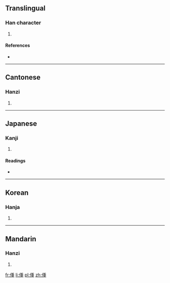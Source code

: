 ==Translingual==

===Han character===
{{Han char|rn=9|rad=人|as=09|sn=11|four=2221<sub>4</sub>|canj=人竹十土 (OHJG)|ids=⿰[[亻]][[重]]}}

# {{defn|Han|sort=人09}}

====References====
* {{Han ref|kx=0109.240|dkj=00832|dj=0233.130|hdz=10192.030|uh=5045|ud=20549|bh=D45C|bd=54364}}

----

==Cantonese==

===Hanzi===
{{yue-hanzi|jyut=|y=jung2}}

# {{defn|lang=yue|sort=人09}}

----

==Japanese==

===Kanji===
{{ja-kanji|grade=|rs=人09}}

# {{defn|lang=ja|sort=人09}}

====Readings====
* {{ja-readings|on=[[しょう]] (shō), [[しゅ]] (shu), [[とう]] (tō)|kun=[[こども]] (kodomo)}}

----

==Korean==

===Hanja===
{{ko-hanja|hangeul=동|rv=dong|mr=tong}}

# {{defn|lang=ko|sort=人09}}

----

==Mandarin==

===Hanzi===
{{cmn-hanzi|pin=[[zhòng]] ([[zhong4]])|wg=chung<sup>4</sup>}}

# {{defn|lang=cmn|sort=人09}}

[[fr:偅]]
[[li:偅]]
[[pl:偅]]
[[zh:偅]]